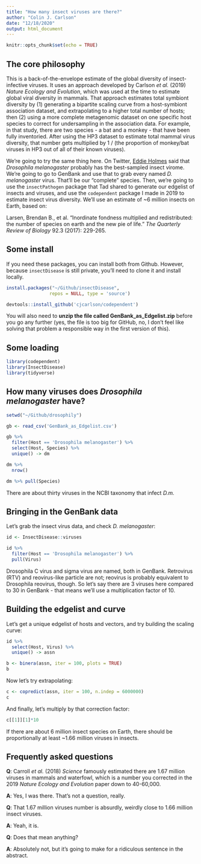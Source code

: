 ```yaml
---
title: "How many insect viruses are there?"
author: "Colin J. Carlson"
date: "12/18/2020"
output: html_document
---
```


```r
knitr::opts_chunk$set(echo = TRUE)
```

## The core philosophy

This is a back-of-the-envelope estimate of the global diversity of insect-infective viruses. It uses an approach developed by Carlson _et al._ (2019) _Nature Ecology and Evolution_, which was used at the time to estimate global viral diversity in mammals. That approach estimates total symbiont diversity by (1) generating a bipartite scaling curve from a host-symbiont association dataset, and extrapolating to a higher total number of hosts; then (2) using a more complete metagenomic dataset on one specific host species to correct for undersampling in the association data. For example, in that study, there are two species - a bat and a monkey - that have been fully inventoried. After using the HP3 dataset to estimate total mammal virus diversity, that number gets multiplied by 1 / (the proportion of monkey/bat viruses in HP3 out of all of their known viruses). 

We're going to try the same thing here. On Twitter, [Eddie Holmes](https://twitter.com/edwardcholmes/status/1340091156185509888) said that _Drosophila melanogaster_ probably has the best-sampled insect virome. We're going to go to GenBank and use that to grab every named _D. melanogaster_ virus. That'll be our "complete" species. Then, we're going to use the `insectPathogen` package that Tad shared to generate our edgelist of insects and viruses, and use the `codependent` package I made in 2019 to estimate insect virus diversity. We'll use an estimate of ~6 million insects on Earth, based on:

Larsen, Brendan B., et al. "Inordinate fondness multiplied and redistributed: the number of species on earth and the new pie of life." _The Quarterly Review of Biology_ 92.3 (2017): 229-265.

## Some install

If you need these packages, you can install both from Github. However, because `insectDisease` is still private, you'll need to clone it and install locally.

```r
install.packages("~/Github/insectDisease", 
                repos = NULL, type = 'source')

devtools::install_github('cjcarlson/codependent')
```

You will also need to **unzip the file called GenBank_as_Edgelist.zip** before you go any further (yes, the file is too big for GitHub, no, I don't feel like solving that problem a responsible way in the first version of this).

## Some loading

```r
library(codependent)
library(InsectDisease)
library(tidyverse)
```

## How many viruses does _Drosophila melanogaster_ have?

```r
setwd("~/Github/drosophily")

gb <- read_csv('GenBank_as_Edgelist.csv')

gb %>% 
  filter(Host == 'Drosophila melanogaster') %>%
  select(Host, Species) %>%
  unique() -> dm

dm %>%
  nrow()

dm %>% pull(Species)
```

There are about thirty viruses in the NCBI taxonomy that infect _D.m._

## Bringing in the GenBank data

Let's grab the insect virus data, and check _D. melanogaster_:

```r
id <- InsectDisease::viruses

id %>% 
  filter(Host == 'Drosophila melanogaster') %>%
  pull(Virus)

```

Drosophila C virus and sigma virus are named, both in GenBank. Retrovirus (RTV) and reovirus-like particle are not; reovirus is probably equivalent to Drosophila reovirus, though. So let's say there are 3 viruses here compared to 30 in GenBank - that means we'll use a multiplication factor of 10.

## Building the edgelist and curve

Let's get a unique edgelist of hosts and vectors, and try building the scaling curve:

```r

id %>% 
  select(Host, Virus) %>%
  unique() -> assn

b <- binera(assn, iter = 100, plots = TRUE)
b 

```

Now let's try extrapolating:

```r
c <- copredict(assn, iter = 100, n.indep = 6000000)
c
```

And finally, let's multiply by that correction factor:

```r
c[[1]][1]*10
```

If there are about 6 million insect species on Earth, there should be proportionally at least ~1.66 million viruses in insects.

## Frequently asked questions

**Q**: Carroll _et al._ (2018) _Science_ famously estimated there are 1.67 million viruses in mammals and waterfowl, which is a number you corrected in the 2019 _Nature Ecology and Evolution_ paper down to 40-60,000.

**A**: Yes, I was there. That's not a question, really.

**Q**: That 1.67 million viruses number is absurdly, weirdly close to 1.66 million insect viruses.

**A**: Yeah, it is.

**Q**: Does that mean anything?

**A**: Absolutely not, but it's going to make for a ridiculous sentence in the abstract.